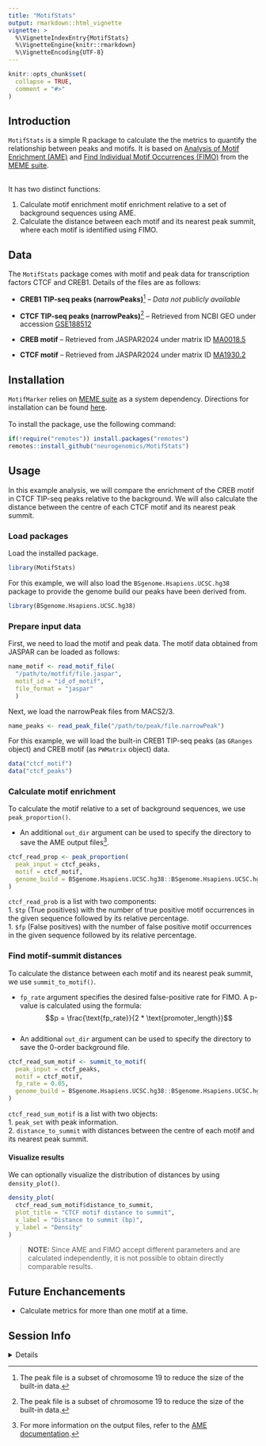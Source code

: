 ```yaml
---
title: "MotifStats"
output: rmarkdown::html_vignette
vignette: >
  %\VignetteIndexEntry{MotifStats}
  %\VignetteEngine{knitr::rmarkdown}
  %\VignetteEncoding{UTF-8}
---
```


```r
knitr::opts_chunk$set(
  collapse = TRUE,
  comment = "#>"
)
```


## Introduction

`MotifStats` is a simple R package to calculate the the metrics to quantify the
relationship between peaks and motifs. It is based on [Analysis of Motif
Enrichment (AME)](https://meme-suite.org/meme/doc/ame.html) and [Find Individual
Motif Occurrences (FIMO)](https://meme-suite.org/meme/doc/fimo.html) from the
[MEME suite](https://meme-suite.org/meme/index.html).  

<br>
It has two distinct functions:

1. Calculate motif enrichment motif enrichment relative to a set of background
sequences using AME.
2. Calculate the distance between each motif and its nearest peak summit, where
each motif is identified using FIMO.

## Data
The `MotifStats` package comes with motif and peak data for transcription
factors CTCF and CREB1. Details of the files are as follows:

- **CREB1 TIP-seq peaks (narrowPeaks)**[^f1]
-- *Data not publicly available*  

- **CTCF TIP-seq peaks (narrowPeaks)**[^f1]
-- Retrieved from NCBI GEO under
accession
[GSE188512](https://www.ncbi.nlm.nih.gov/geo/query/acc.cgi?acc=GSE188512)  

- **CREB motif**
-- Retrieved from JASPAR2024 under matrix ID
[MA0018.5](http://jaspar.genereg.net/matrix/MA0018.5/)  

- **CTCF motif**
-- Retrieved from JASPAR2024 under matrix ID
[MA1930.2](http://jaspar.genereg.net/matrix/MA1930.2/)  


## Installation
`MotifMarker` relies on [MEME suite](https://meme-suite.org/meme/index.html) as
a system dependency. Directions for installation can be found [here](https://www.bioconductor.org/packages/release/bioc/vignettes/memes/inst/doc/install_guide.html).  
<br>
To install the package, use the following command:  
```r
if(!require("remotes")) install.packages("remotes")
remotes::install_github("neurogenomics/MotifStats")
```


## Usage
In this example analysis, we will compare the enrichment of the CREB motif in
CTCF TIP-seq peaks relative to the background. We will also calculate the
distance between the centre of each CTCF motif and its nearest peak summit.

### Load packages
Load the installed package.
```r
library(MotifStats)
```

For this example, we will also load the `BSgenome.Hsapiens.UCSC.hg38` package to
provide the genome build our peaks have been derived from.
```r
library(BSgenome.Hsapiens.UCSC.hg38)
```

### Prepare input data
First, we need to load the motif and peak data. The motif data obtained from
JASPAR can be loaded as follows:
```r
name_motif <- read_motif_file(
  "/path/to/motfif/file.jaspar",
  motif_id = "id_of_motif",
  file_format = "jaspar"
  )
```

Next, we load the narrowPeak files from MACS2/3.
```r
name_peaks <- read_peak_file("/path/to/peak/file.narrowPeak")
```

For this example, we will load the built-in CREB1 TIP-seq peaks (as `GRanges`
object) and CREB motif (as `PWMatrix` object) data.
```r
data("ctcf_motif")
data("ctcf_peaks")
```

### Calculate motif enrichment
To calculate the motif relative to a set of background sequences, we use
`peak_proportion()`.  

- An additional `out_dir` argument can be used to specify the
directory to save the AME output files[^f2].  

```r
ctcf_read_prop <- peak_proportion(
  peak_input = ctcf_peaks,
  motif = ctcf_motif,
  genome_build = BSgenome.Hsapiens.UCSC.hg38::BSgenome.Hsapiens.UCSC.hg38
)
```

`ctcf_read_prob` is a list with two components:  
1. `$tp` (True positives) with the number of true positive motif occurrences in
the given sequence followed by its relative percentage.  
1. `$fp` (False positives) with the number of false positive motif occurrences
in the given sequence followed by its relative percentage.  


### Find motif-summit distances
To calculate the distance between each motif and its nearest peak summit, we use
`summit_to_motif()`.  

- `fp_rate` argument specifies the desired false-positive rate for FIMO. A
p-value is calculated using the formula:  
$$p = \frac{\text{fp_rate}}{2 * \text{promoter_length}}$$  
- An additional `out_dir` argument can be used to specify the
directory to save the 0-order background file.  

```r
ctcf_read_sum_motif <- summit_to_motif(
  peak_input = ctcf_peaks,
  motif = ctcf_motif,
  fp_rate = 0.05,
  genome_build = BSgenome.Hsapiens.UCSC.hg38::BSgenome.Hsapiens.UCSC.hg38
)
```

`ctcf_read_sum_motif` is a list with two objects:  
1. `peak_set` with peak information.  
2. `distance_to_summit` with distances between the centre of each motif and its
nearest peak summit.  


#### Visualize results
We can optionally visualize the distribution of distances by using `density_plot()`.
```r
density_plot(
  ctcf_read_sum_motif$distance_to_summit,
  plot_title = "CTCF motif distance to summit",
  x_label = "Distance to summit (bp)",
  y_label = "Density"
)
```


> **NOTE:** Since AME and FIMO accept different parameters and are calculated
independently, it is not possible to obtain directly comparable results.


## Future Enchancements
- Calculate metrics for more than one motif at a time.  


## Session Info

<details>

```r
sessionInfo()
```

</details>

<!-- Footnotes -->
[^f1]: The peak file is a subset of chromosome 19 to reduce the size of the
built-in data.
[^f2]: For more information on the output files, refer to the
[AME documentation](https://meme-suite.org/meme/doc/ame.html).
